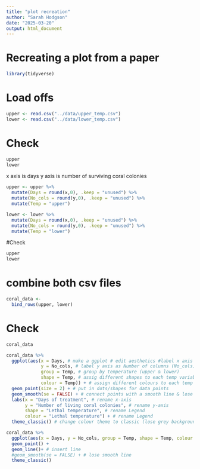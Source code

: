 ```yaml
---
title: "plot recreation"
author: "Sarah Hodgson"
date: "2025-03-20"
output: html_document
---
```


# Recreating a plot from a paper

```r
library(tidyverse)
```

# Load offs

```r

upper <- read.csv("../data/upper_temp.csv")
lower <- read.csv("../data/lower_temp.csv")

```

# Check

```r
upper
lower

```
x axis is days
y axis is number of surviving coral colonies

```r
upper <- upper %>%
  mutate(Days = round(x,0), .keep = "unused") %>%
  mutate(No_cols = round(y,0), .keep = "unused") %>%
  mutate(Temp = "upper")

```

```r
lower <- lower %>%
  mutate(Days = round(x,0), .keep = "unused") %>%
  mutate(No_cols = round(y,0), .keep = "unused") %>%
  mutate(Temp = "lower")

```

#Check

```r
upper
lower
```
# combine both csv files

```r
coral_data <-
  bind_rows(upper, lower)
```

# Check
```r
coral_data

```



```r
coral_data %>%
  ggplot(aes(x = Days, # make a ggplot # edit aesthetics #label x axis as Days
             y = No_cols, # label y axis as Number of columns (No_cols)
             group = Temp, # group by temperature (upper & lower)
             shape = Temp, # assig different shapes to each temp variable
             colour = Temp)) + # assign different colours to each temp variable
  geom_point(size = 2) + # put in dots/shapes for data points
  geom_smooth(se = FALSE) + # connect points with a smooth line & lose standard error bar
  labs(x = "Days of treatment", # rename x-axis
       y = "Number of living coral colonies", # rename y-axis
       shape = "Lethal temperature", # rename Legend
       colour = "Lethal temperature") + # rename Legend
  theme_classic() # change colour theme to classic (lose grey background)
```

```r
coral_data %>%
  ggplot(aes(x = Days, y = No_cols, group = Temp, shape = Temp, colour = Temp)) + 
  geom_point() +
  geom_line()+ # insert line
  #geom_smooth(se = FALSE) + # lose smooth line
  theme_classic()
```


